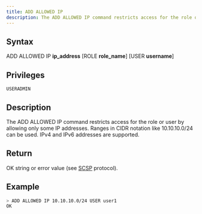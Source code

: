 ```yaml
---
title: ADD ALLOWED IP
description: The ADD ALLOWED IP command restricts access for the role or user by allowing only some IP addresses
---
```


## Syntax

ADD ALLOWED IP **ip_address** [ROLE **role_name**] [USER **username**]

## Privileges

```
USERADMIN
```

## Description

The ADD ALLOWED IP command restricts access for the role or user by allowing only some IP addresses. Ranges in CIDR notation like 10.10.10.0/24 can be used. IPv4 and IPv6 addresses are supported.

## Return

OK string or error value (see [SCSP](https://github.com/sqlitecloud/sdk/blob/master/PROTOCOL.md) protocol).

## Example

```bash
> ADD ALLOWED IP 10.10.10.0/24 USER user1
OK
```
